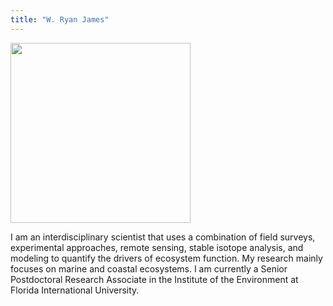 ```yaml
---
title: "W. Ryan James"
---
```


![](JamesPic.png){width="3in"}

I am an interdisciplinary scientist that uses a combination of field surveys, experimental approaches, remote sensing, stable isotope analysis, and modeling to quantify the drivers of ecosystem function. My research mainly focuses on marine and coastal ecosystems. I am currently a Senior Postdoctoral Research Associate in the Institute of the Environment at Florida International University.


